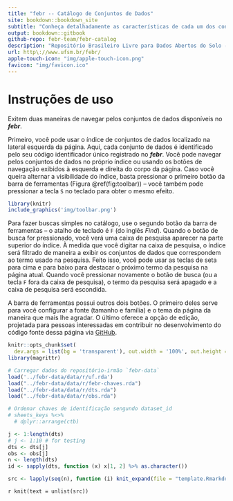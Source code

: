 ```yaml
--- 
title: "febr -- Catálogo de Conjuntos de Dados"
site: bookdown::bookdown_site
subtitle: "Conheça detalhadamente as características de cada um dos conjuntos de dados abertos do solo. Saiba como os dados foram gerados e dê os devidos créditos às pessoas e instituições responsáveis."
output: bookdown::gitbook
github-repo: febr-team/febr-catalog
description: "Repositório Brasileiro Livre para Dados Abertos do Solo -- Catálogo de Conjuntos de Dados"
url: http\://www.ufsm.br/febr/
apple-touch-icon: "img/apple-touch-icon.png"
favicon: "img/favicon.ico"
---
```


# Instruções de uso {-}

<!-- <span class="label label-default">Default Label</span> -->
<!-- <span class="label label-primary">Primary Label</span> -->
<!-- <span class="label label-success">Success Label</span> -->
<!-- <span class="label label-info">Info Label</span> -->
<!-- <span class="label label-warning">Warning Label</span> -->
<!-- <span class="label label-danger">Danger Label</span>  -->

Exitem duas maneiras de navegar pelos conjuntos de dados disponíveis no ___febr___.

Primeiro, você pode usar o índice de conjuntos de dados localizado na lateral esquerda da página. Aqui, cada conjunto de dados é identificado pelo seu código identificador único registrado no ___febr___. Você pode navegar pelos conjuntos de dados no próprio índice ou usando os botões de navegação exibidos à esquerda e direita do corpo da página. Caso você queira alternar a visibilidade do índice, basta pressionar o primeiro botão da barra de ferramentas (Figura \@ref(fig:toolbar)) -- você também pode pressionar a tecla `S` no teclado para obter o mesmo efeito.

```r
library(knitr)
include_graphics('img/toolbar.png')
```

Para fazer buscas simples no catálogo, use o segundo botão da barra de ferramentas -- o atalho de teclado é `F` (do inglês *Find*). Quando o botão de busca for pressionado, você verá uma caixa de pesquisa aparecer na parte superior do índice. À medida que você digitar na caixa de pesquisa, o índice será filtrado de maneira a exibir os conjuntos de dados que correspondem ao termo usado na pesquisa. Feito isso, você pode usar as teclas de seta para cima e para baixo para destacar o próximo termo da pesquisa na página atual. Quando você pressionar novamente o botão de busca (ou a tecla `F` fora da caixa de pesquisa), o termo da pesquisa será apagado e a caixa de pesquisa será escondida.

A barra de ferramentas possui outros dois botões. O primeiro deles serve para você configurar a fonte (tamanho e família) e o tema da página da maneira que mais lhe agradar. O último oferece a opção de edição, projetada para pessoas interessadas em contribuir no desenvolvimento do código fonte dessa página via [GitHub](https://github.com/febr-team).

```r
knitr::opts_chunk$set(
  dev.args = list(bg = 'transparent'), out.width = '100%', out.height = '80vh', echo = FALSE)
library(magrittr)
```

```r
# Carregar dados do repositório-irmão `febr-data`
load('../febr-data/data/r/uf.rda')
load("../febr-data/data/r/febr-chaves.rda")
load("../febr-data/data/r/dts.rda")
load("../febr-data/data/r/obs.rda")
```

```r
# Ordenar chaves de identificação sengundo dataset_id
# sheets_keys %<>% 
  # dplyr::arrange(ctb)
```

```r
j <- 1:length(dts)
# j <- 1:10 # for testing
dts <- dts[j]
obs <- obs[j]
n <- length(dts)
id <- sapply(dts, function (x) x[1, 2] %>% as.character())
```

```r
src <- lapply(seq(n), function (i) knit_expand(file = "template.Rmarkdown", delim = c("**", "**")))
```

`r knit(text = unlist(src))`
